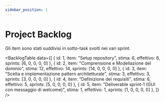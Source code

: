 ```yaml
---
sidebar_position: 1
---
```


# Project Backlog

Gli item sono stati suddivisi in sotto-task svolti nei vari sprint.

<BacklogTable
  data={[
    {
      id: 1,
      item: "Setup repository",
      stima: 6,
      effettivo: 6,
      sprints: [6, 0, 0, 0, 0]
    },
    {
      id: 2,
      item: "Comprensione e Modellazione del dominio",
      stima: 12,
      effettivo: 14,
      sprints: [14, 0, 0, 0, 0]
    },
    {
      id: 3,
      item: "Scelta e implementazione pattern architetturale",
      stima: 3,
      effettivo: 3,
      sprints: [3, 0, 0, 0, 0]
    },
    {
      id: 4,
      item: "Definizione dei requisiti",
      stima: 6,
      effettivo: 5,
      sprints: [5, 0, 0, 0, 0]
    },
    {
      id: 5,
      item: "Deliverable sprint-1 (GUI con messaggio di welcome)",
      stima: 1,
      effettivo: 1,
      sprints: [1, 0, 0, 0, 0]
    },
  ]}
/>

